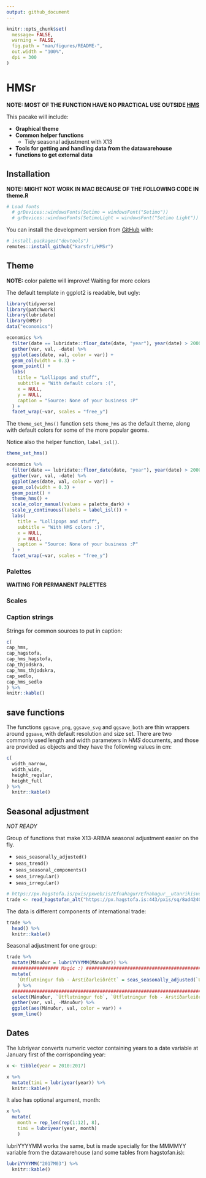 ```yaml
---
output: github_document
---
```


<!-- README.md is generated from README.Rmd. Please edit that file -->

```r
knitr::opts_chunk$set(
  message= FALSE,
  warning = FALSE,
  fig.path = "man/figures/README-",
  out.width = "100%",
  dpi = 300
)
```

# HMSr

<!-- badges: start -->
<!-- badges: end -->

**NOTE: MOST OF THE FUNCTION HAVE NO PRACTICAL USE OUTSIDE [HMS](https://www.hms.is/)**

This pacake will include:

 * **Graphical theme** 
 * **Common helper functions**
    + Tidy seasonal adjustment with X13
 * **Tools for getting and handling data from the datawarehouse**
 * **functions to get external data**

## Installation

**NOTE: MIGHT NOT WORK IN MAC BECAUSE OF THE FOLLOWING CODE IN theme.R**

```r
# Load fonts
  # grDevices::windowsFonts(Setimo = windowsFont("Setimo"))
  # grDevices::windowsFonts(SetimoLight = windowsFont("Setimo Light"))
```

You can install the development version from [GitHub](https://github.com/) with:

``` r
# install.packages("devtools")
remotes::install_github("karsfri/HMSr")
```
## Theme

**NOTE:** color palette will improve! Waiting for more colors

The default template in ggplot2 is readable, but ugly:

```r
library(tidyverse)
library(patchwork)
library(lubridate)
library(HMSr)
data("economics")

economics %>%
  filter(date == lubridate::floor_date(date, "year"), year(date) > 2000) %>%
  gather(var, val, -date) %>%
  ggplot(aes(date, val, color = var)) +
  geom_col(width = 0.3) +
  geom_point() +
  labs(
    title = "Lollipops and stuff",
    subtitle = "With default colors :(",
    x = NULL,
    y = NULL,
    caption = "Source: None of your business :P"
  ) +
  facet_wrap(~var, scales = "free_y")


```

The `theme_set_hms()` function sets `theme_hms` as the default theme, along with default colors for some of the more popular geoms.

Notice also the helper function, `label_isl()`.

```r
theme_set_hms()

economics %>%
  filter(date == lubridate::floor_date(date, "year"), year(date) > 2000) %>%
  gather(var, val, -date) %>%
  ggplot(aes(date, val, color = var)) +
  geom_col(width = 0.3) +
  geom_point() +
  theme_hms() +
  scale_color_manual(values = palette_dark) +
  scale_y_continuous(labels = label_isl()) +
  labs(
    title = "Lollipops and stuff",
    subtitle = "With HMS colors :)",
    x = NULL,
    y = NULL,
    caption = "Source: None of your business :P"
  ) +
  facet_wrap(~var, scales = "free_y")
```

### Palettes

**WAITING FOR PERMANENT PALETTES**

### Scales



### Caption strings

Strings for common sources to put in caption:
  
  ```r
c(
  cap_hms,
  cap_hagstofa,
  cap_hms_hagstofa,
  cap_thjodskra,
  cap_hms_thjodskra,
  cap_sedlo,
  cap_hms_sedlo
) %>% 
  knitr::kable()
```

## save functions
The functions `ggsave_png`, `ggsave_svg` and `ggsave_both` are thin wrappers around `ggsave`, with default resolution and size set. There are two commonly used length and width parameters in *HMS* documents, and those are provided as objects and they have the following values in cm:

```r
c(
  width_narrow,
  width_wide,
  height_regular,
  height_full
) %>% 
  knitr::kable()
```

## Seasonal adjustment

*NOT READY*

Group of functions that make X13-ARIMA seasonal adjustment easier on the fly.

* `seas_seasonally_adjusted()`
* `seas_trend()`
* `seas_seasonal_components()`
* `seas_irregular()`
* `seas_irregular()`

```r
# https://px.hagstofa.is/pxis/pxweb/is/Efnahagur/Efnahagur__utanrikisverslun__1_voruvidskipti__01_voruskipti/UTA06002.px/table/tableViewLayout1/?rxid=8966fb9b-6a92-41b6-8758-129d490bb573
trade <- read_hagstofan_alt("https://px.hagstofa.is:443/pxis/sq/8ad42406-35c1-442b-a556-1498992b56ed")
```

The data is different components of international trade:

```r
trade %>% 
  head() %>% 
  knitr::kable()
```


Seasonal adjustment for one group:


```r
trade %>%
  mutate(Mánuður = lubriYYYYMM(Mánuður)) %>%
  ################# Magic :) #################################################
  mutate(
    `Útflutningur fob - Árstíðarleiðrétt` = seas_seasonally_adjusted(`Útflutningur fob`, Mánuður)
    ) %>%
  ##############################################################################
  select(Mánuður, `Útflutningur fob`, `Útflutningur fob - Árstíðarleiðrétt` ) %>%
  gather(var, val, -Mánuður) %>%
  ggplot(aes(Mánuður, val, color = var)) +
  geom_line()
```

## Dates

The lubriyear converts numeric vector containing years to a date variable at January first of the corrisponding year:

```r
x <- tibble(year = 2010:2017)

x %>% 
  mutate(timi = lubriyear(year)) %>% 
  knitr::kable()
```

It also has optional argument, month:
```r
x %>% 
  mutate(
    month = rep_len(rep(1:12), 8),
    timi = lubriyear(year, month)
    )
```


lubriYYYYMM works the same, but is made specially for the MMMMYY variable from the datawarehouse (and some tables from hagstofan.is):

```r
lubriYYYYMM("2017M03") %>% 
  knitr::kable()
```


